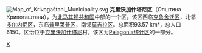 [[File:Map_of_Krivogaštani_Municipality.svg|right]]
'''克里沃加什塔尼区'''（Општина Кривогаштани），为[[北马其顿共和国|北马其顿共和国]]中部的一个区。该区西临[[克鲁舍沃区|克鲁舍沃区]]，北邻[[多尔内尼区|多尔内尼区]]，东临[[普里莱普区|普里莱普区]]，南邻[[莫吉拉区|莫吉拉区]]。总面积93.57 km²，总人口6150。区治位于[[克里沃加什塔尼|克里沃加什塔尼]]村。该区为[[Pelagonia统计区|Pelagonia统计区]]的一部分。

{{馬其頓行政區劃}}

[[Category:北马其顿行政区划|K]]
